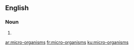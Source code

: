 ==English==

===Noun===
{{head|en|plural}}

# {{plural of|micro-organism|lang=en|nocat=1}}

[[ar:micro-organisms]]
[[fr:micro-organisms]]
[[ku:micro-organisms]]